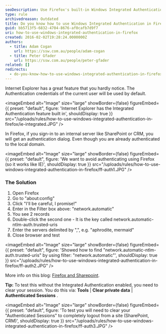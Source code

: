 ```yaml
---
seoDescription: Use Firefox's built-in Windows Integrated Authentication feature to automatically log in to SharePoint or CRM without re-authenticating.
type: rule
archivedreason: Outdated
title: Do you know how to use Windows Integrated Authentication in Firefox?
guid: bb5713f5-6832-4704-8676-af0cafb7d9f7
uri: how-to-use-windows-integrated-authentication-in-firefox
created: 2016-02-02T19:28:24.0000000Z
authors:
  - title: Adam Cogan
    url: https://ssw.com.au/people/adam-cogan
  - title: Peter Gfader
    url: https://ssw.com.au/people/peter-gfader
related: []
redirects:
  - do-you-know-how-to-use-windows-integrated-authentication-in-firefox
---
```


Internet Explorer has a great feature that you hardly notice. The Authentication credentials of the current user will be used by default.


<imageEmbed
  alt="Image"
  size="large"
  showBorder={false}
  figureEmbed={{
    preset: "default",
    figure: 'Internet Explorer has the Integrated Authentication feature built in',
    shouldDisplay: true
  }}
  src="/uploads/rules/how-to-use-windows-integrated-authentication-in-firefox/ie-integrated.JPG"
/>

In Firefox, if you sign-in to an internal server like SharePoint or CRM, you will get an authentication dialog. Even though you are already authenticated to the local domain.


<imageEmbed
  alt="Image"
  size="large"
  showBorder={false}
  figureEmbed={{
    preset: "default",
    figure: 'We want to avoid authenticating using Firefox (so it works like IE)',
    shouldDisplay: true
  }}
  src="/uploads/rules/how-to-use-windows-integrated-authentication-in-firefox/ff-auth1.JPG"
/>
### The Solution

1. Open Firefox
2. Go to "about:config"
3. Click "I'll be careful, I promise!"
4. Enter in the Filter box above: "network.automatic"
5. You see 2 records
6. Double-click the second one - It is the key called network.automatic-ntlm-auth.trusted-uris
7. Enter the servers delimited by ",", e.g. "aphrodite, mermaid"
8. Close browser and test


<imageEmbed
  alt="Image"
  size="large"
  showBorder={false}
  figureEmbed={{
    preset: "default",
    figure: 'Showed how to find "network.automatic-ntlm-auth.trusted-uris" by using filter: "network.automatic"',
    shouldDisplay: true
  }}
  src="/uploads/rules/how-to-use-windows-integrated-authentication-in-firefox/ff-auth2.JPG"
/>

More info on this blog: [Firefox and Sharepoint](http://www.cauldwell.net/patrick/blog/PermaLink%2cguid%2cc7f1e799-c4ae-4758-9de7-5c3e7a16f3da.aspx).

**Tip:** To test this without the Integrated Authentication enabled, you need to clear your session. You do this via: **Tools** | **Clear private data** | **Authenticated Sessions** .


<imageEmbed
  alt="Image"
  size="large"
  showBorder={false}
  figureEmbed={{
    preset: "default",
    figure: 'To test you will need to clear your "Authenticated Sessions" to completely logout from a site (SharePoint, CRM)',
    shouldDisplay: true
  }}
  src="/uploads/rules/how-to-use-windows-integrated-authentication-in-firefox/ff-auth3.JPG"
/>